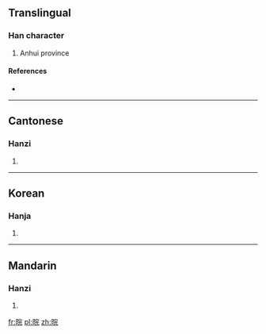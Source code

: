 ==Translingual==

===Han character===
{{Han char|rn=72|rad=日|as=07|sn=11|four=6301<sub>1</sub>|canj=日十一山 (AJMU)}}

# Anhui province

====References====
* {{Han ref|kx=0496.080|dkj=13957|dj=0862.120|hdz=21514.080|uh=6665|ud=26213|bh=D5A9|bd=54697}}

----

==Cantonese==

===Hanzi===
{{yue-hanzi|jyut=wun5|y=wun5}}

# {{defn|yue}}

----

==Korean==

===Hanja===
{{ko-hanja|hangeul=환|eumhun=|rv=hwan|mr=hwan|y=hwan}}

# {{defn|lang=ko|sort=日07}}

----

==Mandarin==

===Hanzi===
{{cmn-hanzi|pin=[[hàn]] ([[han4]])|wg=han<sup>4</sup>}}

# {{defn|lang=cmn|sort=日07}}

[[fr:晥]]
[[pl:晥]]
[[zh:晥]]